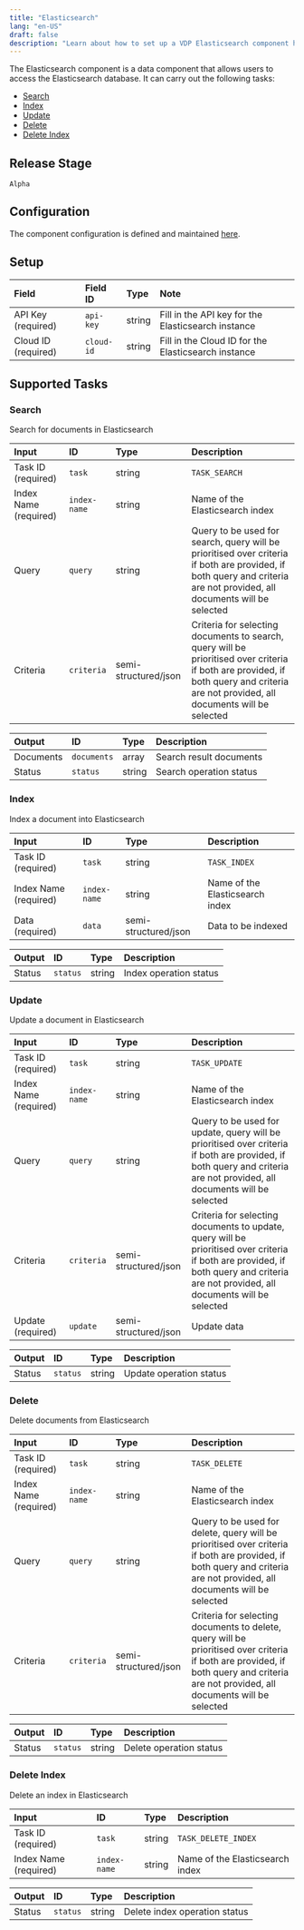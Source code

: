 ```yaml
---
title: "Elasticsearch"
lang: "en-US"
draft: false
description: "Learn about how to set up a VDP Elasticsearch component https://github.com/instill-ai/instill-core"
---
```


The Elasticsearch component is a data component that allows users to access the Elasticsearch database.
It can carry out the following tasks:

- [Search](#search)
- [Index](#index)
- [Update](#update)
- [Delete](#delete)
- [Delete Index](#delete-index)



## Release Stage

`Alpha`



## Configuration

The component configuration is defined and maintained [here](https://github.com/instill-ai/component/blob/main/application/elasticsearch/v0/config/definition.json).




## Setup


| Field | Field ID | Type | Note |
| :--- | :--- | :--- | :--- |
| API Key (required) | `api-key` | string | Fill in the API key for the Elasticsearch instance |
| Cloud ID (required) | `cloud-id` | string | Fill in the Cloud ID for the Elasticsearch instance |




## Supported Tasks

### Search

Search for documents in Elasticsearch


| Input | ID | Type | Description |
| :--- | :--- | :--- | :--- |
| Task ID (required) | `task` | string | `TASK_SEARCH` |
| Index Name (required) | `index-name` | string | Name of the Elasticsearch index |
| Query | `query` | string | Query to be used for search, query will be prioritised over criteria if both are provided, if both query and criteria are not provided, all documents will be selected |
| Criteria | `criteria` | semi-structured/json | Criteria for selecting documents to search, query will be prioritised over criteria if both are provided, if both query and criteria are not provided, all documents will be selected |



| Output | ID | Type | Description |
| :--- | :--- | :--- | :--- |
| Documents | `documents` | array | Search result documents |
| Status | `status` | string | Search operation status |






### Index

Index a document into Elasticsearch


| Input | ID | Type | Description |
| :--- | :--- | :--- | :--- |
| Task ID (required) | `task` | string | `TASK_INDEX` |
| Index Name (required) | `index-name` | string | Name of the Elasticsearch index |
| Data (required) | `data` | semi-structured/json | Data to be indexed |



| Output | ID | Type | Description |
| :--- | :--- | :--- | :--- |
| Status | `status` | string | Index operation status |






### Update

Update a document in Elasticsearch


| Input | ID | Type | Description |
| :--- | :--- | :--- | :--- |
| Task ID (required) | `task` | string | `TASK_UPDATE` |
| Index Name (required) | `index-name` | string | Name of the Elasticsearch index |
| Query | `query` | string | Query to be used for update, query will be prioritised over criteria if both are provided, if both query and criteria are not provided, all documents will be selected |
| Criteria | `criteria` | semi-structured/json | Criteria for selecting documents to update, query will be prioritised over criteria if both are provided, if both query and criteria are not provided, all documents will be selected |
| Update (required) | `update` | semi-structured/json | Update data |



| Output | ID | Type | Description |
| :--- | :--- | :--- | :--- |
| Status | `status` | string | Update operation status |






### Delete

Delete documents from Elasticsearch


| Input | ID | Type | Description |
| :--- | :--- | :--- | :--- |
| Task ID (required) | `task` | string | `TASK_DELETE` |
| Index Name (required) | `index-name` | string | Name of the Elasticsearch index |
| Query | `query` | string | Query to be used for delete, query will be prioritised over criteria if both are provided, if both query and criteria are not provided, all documents will be selected |
| Criteria | `criteria` | semi-structured/json | Criteria for selecting documents to delete, query will be prioritised over criteria if both are provided, if both query and criteria are not provided, all documents will be selected |



| Output | ID | Type | Description |
| :--- | :--- | :--- | :--- |
| Status | `status` | string | Delete operation status |






### Delete Index

Delete an index in Elasticsearch


| Input | ID | Type | Description |
| :--- | :--- | :--- | :--- |
| Task ID (required) | `task` | string | `TASK_DELETE_INDEX` |
| Index Name (required) | `index-name` | string | Name of the Elasticsearch index |



| Output | ID | Type | Description |
| :--- | :--- | :--- | :--- |
| Status | `status` | string | Delete index operation status |







